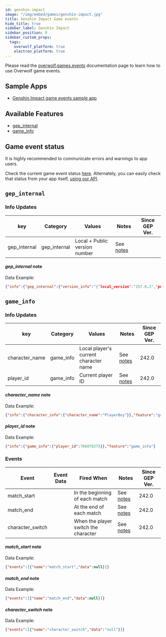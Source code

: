 ```yaml
---
id: genshin-impact
image: "/img/embed/games/genshin-impact.jpg"
title: Genshin Impact Game events
hide_title: true
sidebar_label: Genshin Impact
sidebar_position: 0
sidebar_custom_props:
  tags:
    overwolf_platform: true
    electron_platform: true
---
```


<!-- GENERATED USING /scripts/generate.js -->

<head>
  <meta name="keywords" content="API for Genshin Impact, Genshin Impact API, SDK for Genshin Impact, Genshin Impact SDK"/>
</head>

<GameInfo gameId={21656} page="docs" />

Please read the [overwolf.games.events](/api/live-game-data) documentation page to learn how to use Overwolf game events.


## Sample Apps
* [Genshin Impact game events sample app](https://github.com/overwolf/events-sample-app)

## Available Features

* [gep_internal](#gep_internal)
* [game_info](#game_info)

## Game event status

It is highly recommended to communicate errors and warnings to app users. 

Check the current game event status [here](/status/). Alternately, you can easily check that status from your app itself, [using our API](/topics/using-events/how-to-check-events-status-from-app).

## `gep_internal`

### Info Updates

key          | Category    | Values                    | Notes                 | Since GEP Ver. |
------------ | ------------| ------------------------- | --------------------- | ------------- | 
gep_internal | gep_internal| Local + Public version number|See [notes](#gep_internal-note)|          |

#### *gep_internal* note

Data Example:

```json
{"info":{"gep_internal":{"version_info":"{"local_version":"157.0.1","public_version":"157.0.1","is_updated":true}"}},"feature":"gep_internal"}
```

## `game_info`

### Info Updates

key          | Category    | Values                    | Notes                 | Since GEP Ver. |
------------ | ------------| ------------------------- | --------------------- | ------------- | 
character_name | game_info | Local player's current character name |See [notes](#character_name-note)|   242.0       |
player_id | game_info | Current player ID |See [notes](#player_id-note)|   242.0       |

#### *character_name* note

Data Example:
```json
{"info":{"character_info":{"character_name":"PlayerBoy"}},"feature":"game_info"}
```

#### *player_id* note

Data Example:
```json
{"info":{"game_info":{"player_id":766078275}},"feature":"game_info"}
```

### Events

Event       | Event Data   | Fired When    | Notes                                  | Since GEP Ver. |
------------| -------------| --------------| -------------------------------------- | ---------------|
match_start |              | In the beginning of each match| See [notes](#match_start-note) |242.0|
match_end   |              | At the end of each match| See [notes](#match_end-note) |242.0|
character_switch|          | When the player switch the character| See [notes](#character_switch-note) |242.0|



#### *match_start* note

Data Example:

```json
{"events":[{"name":"match_start","data":null}]}
```

#### *match_end* note

Data Example:

```json
{"events":[{"name":"match_end","data":null}]}
```

#### *character_switch* note

Data Example:

```json
{"events":[{"name":"character_switch","data":"null"}]}
```
